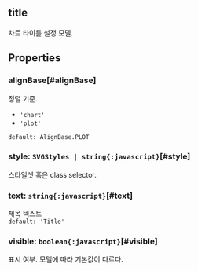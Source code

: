 ## title
차트 타이틀 설정 모델.
## Properties

### alignBase[#alignBase]
정렬 기준.  
- `'chart'` 
- `'plot'` 

`default: AlignBase.PLOT`  

### style: `SVGStyles | string{:javascript}`[#style]
스타일셋 혹은 class selector.  

### text: `string{:javascript}`[#text]
제목 텍스트  
`default: 'Title'`  

### visible: `boolean{:javascript}`[#visible]
표시 여부.
모델에 따라 기본값이 다르다.  
